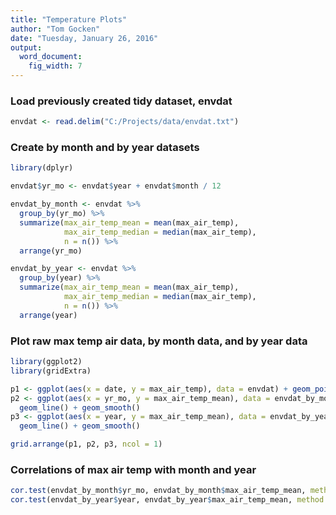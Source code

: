 ```yaml
---
title: "Temperature Plots"
author: "Tom Gocken"
date: "Tuesday, January 26, 2016"
output:
  word_document:
    fig_width: 7
---
```


### Load previously created tidy dataset, envdat
```r
envdat <- read.delim("C:/Projects/data/envdat.txt")
```

### Create by month and by year datasets
```r
library(dplyr)

envdat$yr_mo <- envdat$year + envdat$month / 12

envdat_by_month <- envdat %>%
  group_by(yr_mo) %>%
  summarize(max_air_temp_mean = mean(max_air_temp),
            max_air_temp_median = median(max_air_temp),
            n = n()) %>%
  arrange(yr_mo)

envdat_by_year <- envdat %>%
  group_by(year) %>%
  summarize(max_air_temp_mean = mean(max_air_temp),
            max_air_temp_median = median(max_air_temp),
            n = n()) %>%
  arrange(year)
```

### Plot raw max temp air data, by month data, and by year data
```r
library(ggplot2)
library(gridExtra)

p1 <- ggplot(aes(x = date, y = max_air_temp), data = envdat) + geom_point(alpha = 1/20)
p2 <- ggplot(aes(x = yr_mo, y = max_air_temp_mean), data = envdat_by_month) +
  geom_line() + geom_smooth()
p3 <- ggplot(aes(x = year, y = max_air_temp_mean), data = envdat_by_year) +
  geom_line() + geom_smooth()

grid.arrange(p1, p2, p3, ncol = 1)
```

### Correlations of max air temp with month and year
```r
cor.test(envdat_by_month$yr_mo, envdat_by_month$max_air_temp_mean, method = 'pearson')
cor.test(envdat_by_year$year, envdat_by_year$max_air_temp_mean, method = 'pearson')
```